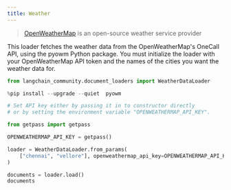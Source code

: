 ```yaml
---
title: Weather
---
```


>[OpenWeatherMap](https://openweathermap.org/) is an open-source weather service provider

This loader fetches the weather data from the OpenWeatherMap's OneCall API, using the pyowm Python package. You must initialize the loader with your OpenWeatherMap API token and the names of the cities you want the weather data for.


```python
from langchain_community.document_loaders import WeatherDataLoader
```


```python
%pip install --upgrade --quiet  pyowm
```


```python
# Set API key either by passing it in to constructor directly
# or by setting the environment variable "OPENWEATHERMAP_API_KEY".

from getpass import getpass

OPENWEATHERMAP_API_KEY = getpass()
```


```python
loader = WeatherDataLoader.from_params(
    ["chennai", "vellore"], openweathermap_api_key=OPENWEATHERMAP_API_KEY
)
```


```python
documents = loader.load()
documents
```
